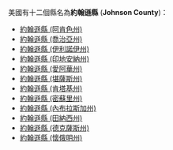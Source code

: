 美國有十二個縣名為'''約翰遜縣''' ('''Johnson County''')：
* [[約翰遜縣_(阿肯色州)|約翰遜縣 (阿肯色州)]]
* [[約翰遜縣_(喬治亞州)|約翰遜縣 (喬治亞州)]]
* [[約翰遜縣_(伊利諾伊州)|約翰遜縣 (伊利諾伊州)]]
* [[約翰遜縣_(印地安納州)|約翰遜縣 (印地安納州)]]
* [[約翰遜縣_(愛阿華州)|約翰遜縣 (愛阿華州)]]
* [[約翰遜縣_(堪薩斯州)|約翰遜縣 (堪薩斯州)]]
* [[約翰遜縣_(肯塔基州)|約翰遜縣 (肯塔基州)]]
* [[約翰遜縣_(密蘇里州)|約翰遜縣 (密蘇里州)]]
* [[約翰遜縣_(內布拉斯加州)|約翰遜縣 (內布拉斯加州)]]
* [[約翰遜縣_(田納西州)|約翰遜縣 (田納西州)]]
* [[約翰遜縣_(德克薩斯州)|約翰遜縣 (德克薩斯州)]]
* [[約翰遜縣_(懷俄明州)|約翰遜縣 (懷俄明州)]]
{{disambig|Y約翰遜縣|Cat=四字县名消歧义}}